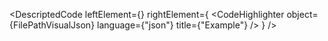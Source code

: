 
<DescriptedCode
  leftElement={<FilePathDesc />}
  rightElement={
    <CodeHighlighter
      object={FilePathVisualJson}
      language={"json"}
      title={"Example"}
    />
  }
/>
